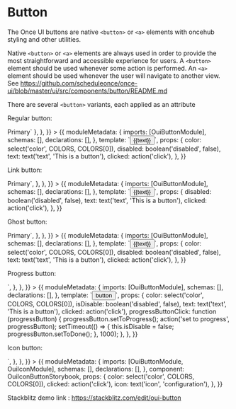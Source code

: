 
<Meta title="Button" />

# Button

The Once UI buttons are native `<button>` or `<a>` elements with oncehub styling and other utilities.

Native `<button>` or `<a>` elements are always used in order to provide the most straightforward and accessible experience for users. A `<button>` element should be used whenever some action is performed. An `<a>` element should be used whenever the user will navigate to another view. See https://github.com/scheduleonce/once-ui/blob/master/ui/src/components/button/README.md

There are several `<button>` variants, each applied as an attribute

Regular button:

<Canvas>
  <Story
    name="Regular"
    parameters={{
      docs: {
        source: { code: `<button oui-button color="primary">Primary</button>` },
      },
    }}
  >
    {{
      moduleMetadata: {
        imports: [OuiButtonModule],
        schemas: [],
        declarations: [],
      },
      template: `<button oui-button [disabled]="disabled" (click)="clicked()" [color]="color">{{text}}</button>`,
      props: {
        color: select('color', COLORS, COLORS[0]),
        disabled: boolean('disabled', false),
        text: text('text', 'This is a button'),
        clicked: action('click'),
      },
    }}
  </Story>
</Canvas>

Link button:

<Canvas>
  <Story
    name="Link"
    parameters={{
      docs: {
        source: {
          code: `<button oui-link-button color="primary">Primary</button>`,
        },
      },
    }}
  >
    {{
      moduleMetadata: {
        imports: [OuiButtonModule],
        schemas: [],
        declarations: [],
      },
      template: `<button oui-link-button [disabled]="disabled" (click)="clicked()">{{text}}</button>`,
      props: {
        disabled: boolean('disabled', false),
        text: text('text', 'This is a button'),
        clicked: action('click'),
      },
    }}
  </Story>
</Canvas>

Ghost button:

<Canvas>
  <Story
    name="Ghost"
    parameters={{
      docs: {
        source: {
          code: `<button oui-ghost-button color="primary">Primary</button>`,
        },
      },
    }}
  >
    {{
      moduleMetadata: {
        imports: [OuiButtonModule],
        schemas: [],
        declarations: [],
      },
      template: `<button oui-ghost-button [disabled]="disabled" (click)="clicked()" [color]="color">{{text}}</button>`,
      props: {
        color: select('color', COLORS, COLORS[0]),
        disabled: boolean('disabled', false),
        text: text('text', 'This is a button'),
        clicked: action('click'),
      },
    }}
  </Story>
</Canvas>

Progress button:

<Canvas>
  <Story
    name="Progress"
    parameters={{
      docs: {
        source: {
          code: `<button #progressButton oui-button [progress]="['Discard','Discarding...','Discarded']"></button>`,
        },
      },
    }}
  >
    {{
      moduleMetadata: {
        imports: [OuiButtonModule],
        schemas: [],
        declarations: [],
      },
      template: `<button
                  #progressButton
                  oui-button
                  progress
                  [color]="color"
                  [disabled]="isDisable"
                  (click)="clicked();progressButtonClick(progressButton)">
                  button
                </button>`,
      props: {
        color: select('color', COLORS, COLORS[0]),
        isDisable: boolean('disabled', false),
        text: text('text', 'This is a button'),
        clicked: action('click'),
        progressButtonClick: function (progressButton) {
          progressButton.setToProgress();
          action('set to progress', progressButton);
          setTimeout(() => {
            this.isDisable = false;
            progressButton.setToDone();
          }, 1000);
        },
      },
    }}
  </Story>
</Canvas>

Icon button:

<Canvas>
  <Story
    name="Icon"
    parameters={{
      docs: {
        source: {
          code: `<button oui-icon-button><oui-icon svgIcon="configuration"></oui-icon></button>`,
        },
      },
    }}
  >
    {{
      moduleMetadata: {
        imports: [OuiButtonModule, OuiIconModule],
        schemas: [],
        declarations: [],
      },
      component: OuiIconButtonStorybook,
      props: {
        color: select('color', COLORS, COLORS[0]),
        clicked: action('click'),
        icon: text('icon', 'configuration'),
      },
    }}
  </Story>
</Canvas>

Stackblitz demo link : https://stackblitz.com/edit/oui-button

<ArgsTable of={OuiButton} />
